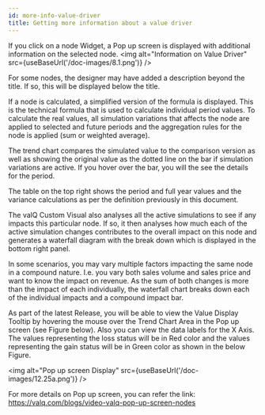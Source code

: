 ```yaml
---
id: more-info-value-driver
title: Getting more information about a value driver
---
```


If you click on a node Widget, a Pop up screen is displayed with
additional information on the selected node.
<img alt="Information on Value Driver" src={useBaseUrl('/doc-images/8.1.png')} />

For some nodes, the designer may have added a description beyond the
title. If so, this will be displayed below the title.

If a node is calculated, a simplified version of the formula is
displayed. This is the technical formula that is used to calculate
individual period values. To calculate the real values, all simulation
variations that affects the node are applied to selected and future
periods and the aggregation rules for the node is applied (sum or
weighted average).

The trend chart compares the simulated value to the comparison version
as well as showing the original value as the dotted line on the bar if
simulation variations are active. If you hover over the bar, you will
the see the details for the period.

The table on the top right shows the period and full year values and the
variance calculations as per the definition previously in this document.

The valQ Custom Visual also analyses all the active simulations to see
if any impacts this particular node. If so, it then analyses how much
each of the active simulation changes contributes to the overall impact
on this node and generates a waterfall diagram with the break down which
is displayed in the bottom right panel.

In some scenarios, you may vary multiple factors impacting the same node
in a compound nature. I.e. you vary both sales volume and sales price
and want to know the impact on revenue. As the sum of both changes is
more than the impact of each individually, the waterfall chart breaks
down each of the individual impacts and a compound impact bar.

As part of the latest Release, you will be able to view the Value
Display Tooltip by hovering the mouse over the Trend Chart Area in the
Pop up screen (see Figure below). Also you can view the data labels for
the X Axis. The values representing the loss status will be in Red color
and the values representing the gain status will be in Green color as
shown in the below Figure.

<img alt="Pop up screen Display" src={useBaseUrl('/doc-images/12.25a.png')} />

For more details on Pop up screen, you can refer the link:
<https://valq.com/blogs/video-valq-pop-up-screen-nodes>

